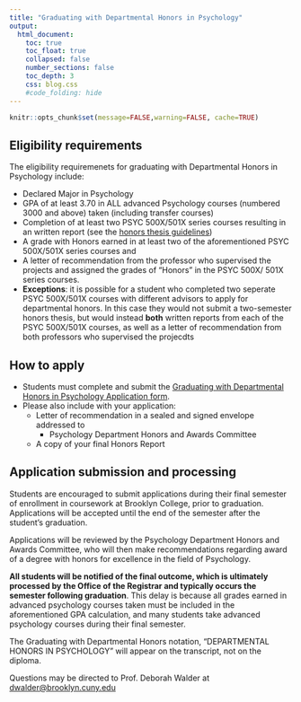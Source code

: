 ```yaml
---
title: "Graduating with Departmental Honors in Psychology"
output:
  html_document:
    toc: true
    toc_float: true
    collapsed: false
    number_sections: false
    toc_depth: 3
    css: blog.css
    #code_folding: hide
---
```


```r
knitr::opts_chunk$set(message=FALSE,warning=FALSE, cache=TRUE)
```

## Eligibility requirements

The eligibility requiremenets for graduating with Departmental Honors in Psychology include:

- Declared Major in Psychology
- GPA of at least 3.70 in ALL advanced  Psychology courses (numbered 3000 and above) taken (including transfer courses)
- Completion of at least two PSYC 500X/501X series courses resulting in an written report (see the [honors thesis guidelines]())
- A grade with Honors earned in at least two of the aforementioned PSYC 500X/501X series courses and
- A letter of recommendation from the professor who supervised the projects and assigned the grades of "Honors" in the PSYC 500X/ 501X series courses.
- **Exceptions**: it is possible for a student who completed two seperate PSYC 500X/501X courses with different advisors to apply for departmental honors. In this case they would not submit a two-semester honors thesis, but would instead **both** written reports from each of the PSYC 500X/501X courses, as well as a letter of recommendation from both professors who supervised the projecdts

## How to apply

- Students must complete and submit the [Graduating with Departmental Honors in Psychology Application form]().
- Please also include with your application: 
    - Letter of recommendation in a sealed and signed envelope addressed to
        - Psychology Department Honors and Awards Committee
    - A copy of your final Honors Report
    
## Application submission and processing

Students are encouraged to submit applications during their final semester of enrollment in coursework at Brooklyn College, prior to graduation. Applications will be accepted until the end of the semester after the student’s graduation.

Applications will be reviewed by the Psychology Department Honors and Awards Committee, who will then make recommendations regarding award of a degree with honors for excellence in the field of Psychology.

**All students will be notified of the final outcome, which is ultimately processed by the Office of the Registrar and typically occurs the semester following graduation**. This delay is because all grades earned in advanced psychology courses taken must be included in the aforementioned GPA calculation, and many students take advanced psychology courses during their final semester. 

The Graduating with Departmental Honors notation, "DEPARTMENTAL HONORS IN PSYCHOLOGY" will appear on the transcript, not on the diploma.

Questions may be directed to Prof. Deborah Walder at [dwalder@brooklyn.cuny.edu](dwalder@brooklyn.cuny.edu)

